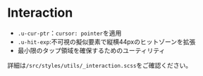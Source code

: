 
<Meta title="Utility/Interaction" />

# Interaction

- `.u-cur-ptr`：`cursor: pointer`を適用
- `.u-hit-exp`:不可視の擬似要素で縦横44pxのヒットゾーンを拡張
- 最小限のタップ領域を確保するためのユーティリティ

詳細は`/src/styles/utils/_interaction.scss`をご確認ください。

